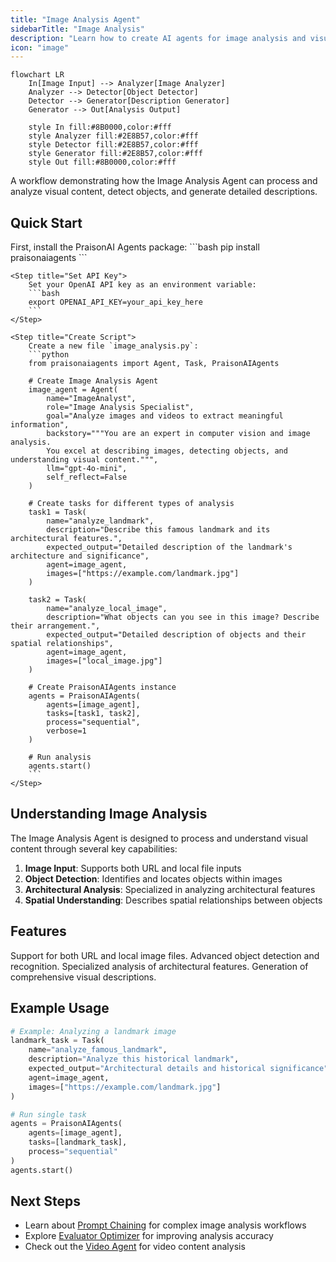 ```yaml
---
title: "Image Analysis Agent"
sidebarTitle: "Image Analysis"
description: "Learn how to create AI agents for image analysis and visual content understanding."
icon: "image"
---
```


```mermaid
flowchart LR
    In[Image Input] --> Analyzer[Image Analyzer]
    Analyzer --> Detector[Object Detector]
    Detector --> Generator[Description Generator]
    Generator --> Out[Analysis Output]
    
    style In fill:#8B0000,color:#fff
    style Analyzer fill:#2E8B57,color:#fff
    style Detector fill:#2E8B57,color:#fff
    style Generator fill:#2E8B57,color:#fff
    style Out fill:#8B0000,color:#fff
```

A workflow demonstrating how the Image Analysis Agent can process and analyze visual content, detect objects, and generate detailed descriptions.

## Quick Start

<Steps>
    <Step title="Install Package">
        First, install the PraisonAI Agents package:
        ```bash
        pip install praisonaiagents
        ```
    </Step>

    <Step title="Set API Key">
        Set your OpenAI API key as an environment variable:
        ```bash
        export OPENAI_API_KEY=your_api_key_here
        ```
    </Step>

    <Step title="Create Script">
        Create a new file `image_analysis.py`:
        ```python
        from praisonaiagents import Agent, Task, PraisonAIAgents

        # Create Image Analysis Agent
        image_agent = Agent(
            name="ImageAnalyst",
            role="Image Analysis Specialist",
            goal="Analyze images and videos to extract meaningful information",
            backstory="""You are an expert in computer vision and image analysis.
            You excel at describing images, detecting objects, and understanding visual content.""",
            llm="gpt-4o-mini",
            self_reflect=False
        )

        # Create tasks for different types of analysis
        task1 = Task(
            name="analyze_landmark",
            description="Describe this famous landmark and its architectural features.",
            expected_output="Detailed description of the landmark's architecture and significance",
            agent=image_agent,
            images=["https://example.com/landmark.jpg"]
        )

        task2 = Task(
            name="analyze_local_image",
            description="What objects can you see in this image? Describe their arrangement.",
            expected_output="Detailed description of objects and their spatial relationships",
            agent=image_agent,
            images=["local_image.jpg"]
        )

        # Create PraisonAIAgents instance
        agents = PraisonAIAgents(
            agents=[image_agent],
            tasks=[task1, task2],
            process="sequential",
            verbose=1
        )

        # Run analysis
        agents.start()
        ```
    </Step>
</Steps>

## Understanding Image Analysis

The Image Analysis Agent is designed to process and understand visual content through several key capabilities:

1. **Image Input**: Supports both URL and local file inputs
2. **Object Detection**: Identifies and locates objects within images
3. **Architectural Analysis**: Specialized in analyzing architectural features
4. **Spatial Understanding**: Describes spatial relationships between objects

## Features

<CardGroup cols={2}>
  <Card title="Multiple Input Sources" icon="images">
    Support for both URL and local image files.
  </Card>
  <Card title="Object Detection" icon="magnifying-glass">
    Advanced object detection and recognition.
  </Card>
  <Card title="Architectural Analysis" icon="building">
    Specialized analysis of architectural features.
  </Card>
  <Card title="Detailed Descriptions" icon="pen">
    Generation of comprehensive visual descriptions.
  </Card>
</CardGroup>

## Example Usage

```python
# Example: Analyzing a landmark image
landmark_task = Task(
    name="analyze_famous_landmark",
    description="Analyze this historical landmark",
    expected_output="Architectural details and historical significance",
    agent=image_agent,
    images=["https://example.com/landmark.jpg"]
)

# Run single task
agents = PraisonAIAgents(
    agents=[image_agent],
    tasks=[landmark_task],
    process="sequential"
)
agents.start()
```

## Next Steps

- Learn about [Prompt Chaining](/features/promptchaining) for complex image analysis workflows
- Explore [Evaluator Optimizer](/features/evaluator-optimiser) for improving analysis accuracy
- Check out the [Video Agent](/agents/video) for video content analysis
